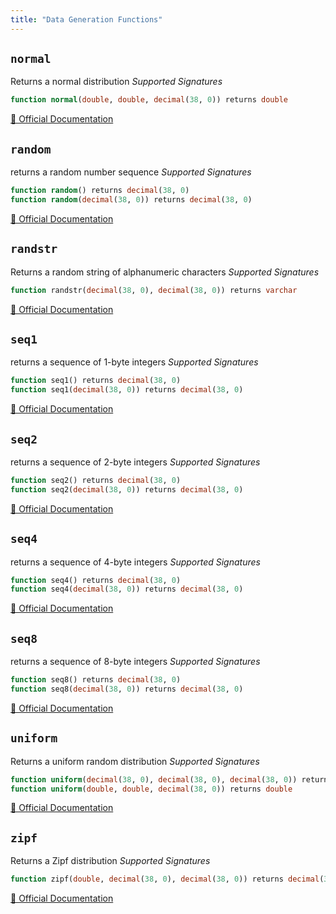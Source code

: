 ```yaml
---
title: "Data Generation Functions"
---
```



## `normal`

Returns a normal distribution
*Supported Signatures*
```sql
function normal(double, double, decimal(38, 0)) returns double
```
[🔗 Official Documentation](https://docs.snowflake.com/en/sql-reference/functions/normal)

## `random`

returns a random number sequence
*Supported Signatures*
```sql
function random() returns decimal(38, 0)
function random(decimal(38, 0)) returns decimal(38, 0)
```
[🔗 Official Documentation](https://docs.snowflake.com/en/sql-reference/functions/random)

## `randstr`

Returns a random string of alphanumeric characters
*Supported Signatures*
```sql
function randstr(decimal(38, 0), decimal(38, 0)) returns varchar
```
[🔗 Official Documentation](https://docs.snowflake.com/en/sql-reference/functions/randstr)

## `seq1`

returns a sequence of 1-byte integers
*Supported Signatures*
```sql
function seq1() returns decimal(38, 0)
function seq1(decimal(38, 0)) returns decimal(38, 0)
```
[🔗 Official Documentation](https://docs.snowflake.com/en/sql-reference/functions/seq1)

## `seq2`

returns a sequence of 2-byte integers
*Supported Signatures*
```sql
function seq2() returns decimal(38, 0)
function seq2(decimal(38, 0)) returns decimal(38, 0)
```
[🔗 Official Documentation](https://docs.snowflake.com/en/sql-reference/functions/seq2)

## `seq4`

returns a sequence of 4-byte integers
*Supported Signatures*
```sql
function seq4() returns decimal(38, 0)
function seq4(decimal(38, 0)) returns decimal(38, 0)
```
[🔗 Official Documentation](https://docs.snowflake.com/en/sql-reference/functions/seq4)

## `seq8`

returns a sequence of 8-byte integers
*Supported Signatures*
```sql
function seq8() returns decimal(38, 0)
function seq8(decimal(38, 0)) returns decimal(38, 0)
```
[🔗 Official Documentation](https://docs.snowflake.com/en/sql-reference/functions/seq8)

## `uniform`

Returns a uniform random distribution
*Supported Signatures*
```sql
function uniform(decimal(38, 0), decimal(38, 0), decimal(38, 0)) returns decimal(38, 0)
function uniform(double, double, decimal(38, 0)) returns double
```
[🔗 Official Documentation](https://docs.snowflake.com/en/sql-reference/functions/uniform)

## `zipf`

Returns a Zipf distribution
*Supported Signatures*
```sql
function zipf(double, decimal(38, 0), decimal(38, 0)) returns decimal(38, 0)
```
[🔗 Official Documentation](https://docs.snowflake.com/en/sql-reference/functions/zipf)


